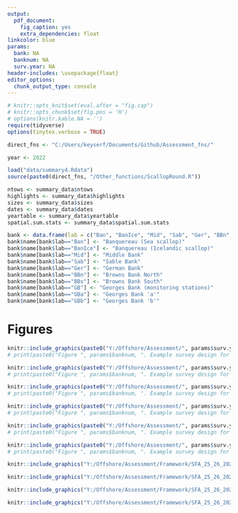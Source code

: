 ```yaml
---
output:
  pdf_document:
    fig_caption: yes
    extra_dependencies: float
linkcolor: blue
params:
  bank: NA
  banknum: NA
  surv.year: NA
header-includes: \usepackage{float}
editor_options:
  chunk_output_type: console
---
```


```r
# knitr::opts_knit$set(eval.after = "fig.cap")
# knitr::opts_chunk$set(fig.pos = 'H')
# options(knitr.kable.NA = '')
require(tidyverse)
options(tinytex.verbose = TRUE)

direct_fns <- "C:/Users/keyserf/Documents/Github/Assessment_fns/"

year <- 2022

load("data/summary4.Rdata")
source(paste0(direct_fns, "/Other_functions/ScallopRound.R"))

ntows <- summary_data$ntows
highlights <- summary_data$highlights
sizes <- summary_data$sizes
dates <- summary_data$dates
yeartable <- summary_data$yeartable
spatial.sum.stats <- summary_data$spatial.sum.stats

bank <- data.frame(lab = c("Ban", "BanIce", "Mid", "Sab", "Ger", "BBn", "BBs", "GB", "GBa", "GBb"), name=NA)
bank$name[bank$lab=="Ban"] <- "Banquereau (Sea scallop)"
bank$name[bank$lab=="BanIce"] <- "Banquereau (Icelandic scallop)"
bank$name[bank$lab=="Mid"] <- "Middle Bank"
bank$name[bank$lab=="Sab"] <- "Sable Bank"
bank$name[bank$lab=="Ger"] <- "German Bank"
bank$name[bank$lab=="BBn"] <- "Browns Bank North"
bank$name[bank$lab=="BBs"] <- "Browns Bank South"
bank$name[bank$lab=="GB"] <- "Georges Bank (monitoring stations)"
bank$name[bank$lab=="GBa"] <- "Georges Bank 'a'"
bank$name[bank$lab=="GBb"] <- "Georges Bank 'b'"

```

\clearpage

# Figures {-}

```r
knitr::include_graphics(paste0("Y:/Offshore/Assessment/", params$surv.year[1], "/Presentations/Survey_summary/", params$bank[1], "/survey_strata.png"))
# print(paste0("Figure ", params$banknum, ". Example survey design for ", params$bankname))
```


```r
knitr::include_graphics(paste0("Y:/Offshore/Assessment/", params$surv.year[2], "/Presentations/Survey_summary/", params$bank[2], "/survey_strata.png"))
# print(paste0("Figure ", params$banknum, ". Example survey design for ", params$bankname))
```


```r
knitr::include_graphics(paste0("Y:/Offshore/Assessment/", params$surv.year[3], "/Presentations/Survey_summary/", params$bank[3], "/survey_strata.png"))
# print(paste0("Figure ", params$banknum, ". Example survey design for ", params$bankname))
```


```r
knitr::include_graphics(paste0("Y:/Offshore/Assessment/", params$surv.year[4], "/Presentations/Survey_summary/", params$bank[4], "/survey_strata.png"))
# print(paste0("Figure ", params$banknum, ". Example survey design for ", params$bankname))
```

```r
knitr::include_graphics(paste0("Y:/Offshore/Assessment/", params$surv.year[5], "/Presentations/Survey_summary/", params$bank[5], "/survey_strata.png"))
# print(paste0("Figure ", params$banknum, ". Example survey design for ", params$bankname))
```

```r
knitr::include_graphics(paste0("Y:/Offshore/Assessment/", params$surv.year[6], "/Presentations/Survey_summary/", params$bank[6], "/survey_strata.png"))
# print(paste0("Figure ", params$banknum, ". Example survey design for ", params$bankname))
```


```r
knitr::include_graphics("Y:/Offshore/Assessment/Framework/SFA_25_26_2024/DataInputs/timeseries_25_fw3.png")
```


```r
knitr::include_graphics("Y:/Offshore/Assessment/Framework/SFA_25_26_2024/DataInputs/timeseries_26_fw3.png")
```


```r
knitr::include_graphics("Y:/Offshore/Assessment/Framework/SFA_25_26_2024/DataInputs/cfts_25_fw3.png")
```


```r
knitr::include_graphics("Y:/Offshore/Assessment/Framework/SFA_25_26_2024/DataInputs/cfts_26_fw3.png")
```


